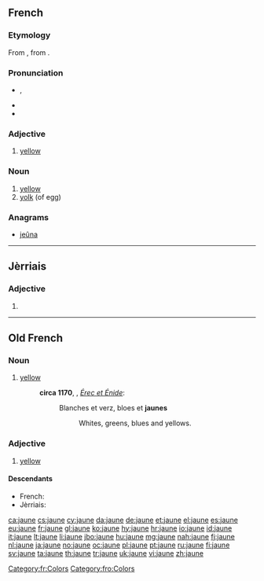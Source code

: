 ==French==

===Etymology===
From {{etyl|fro|fr}}, from {{etyl|la|fr}} {{term|galbinus|lang=la}}.

===Pronunciation===
* {{IPA|/ʒon/|lang=fr}}, {{X-SAMPA|/Zon/}}
* {{audio|Fr-jaune.ogg|audio (France)}}
* {{audio|Qc-jaune.ogg|audio (Quebec)}}

===Adjective===
{{fr-adj|mf}}

# [[yellow]]
#: {{usex|Le citron est un fruit jaune.|translation=Lemon is a yellow fruit.}}

===Noun===
{{fr-noun|m}}

# [[yellow]]
# [[yolk]] (of egg)

===Anagrams===
* [[jeûna#French|jeûna]]

[[Category:fr:Colors]]

----

==Jèrriais==

===Adjective===
{{roa-jer-adj-mf}}

# {{alternative form of|jaûne|lang=roa-jer}}

----

==Old French==

===Noun===
{{fro-noun|m}}

# [[yellow]]
#: '''circa 1170''', {{w|Chrétien de Troyes}}, ''[[s:fr:Érec et Énide|Érec et Énide]]'':
#:: Blanches et verz, bloes et '''jaunes'''
#::: Whites, greens, blues and yellows.

===Adjective===
{{head|fro|adjective|g=m|g2=f}}

# [[yellow]]

====Descendants====
* French: {{l/fr|jaune}}
* Jèrriais: {{l|roa-jer|jaune}}

[[Category:fro:Colors]]

[[ca:jaune]]
[[cs:jaune]]
[[cy:jaune]]
[[da:jaune]]
[[de:jaune]]
[[et:jaune]]
[[el:jaune]]
[[es:jaune]]
[[eu:jaune]]
[[fr:jaune]]
[[gl:jaune]]
[[ko:jaune]]
[[hy:jaune]]
[[hr:jaune]]
[[io:jaune]]
[[id:jaune]]
[[it:jaune]]
[[lt:jaune]]
[[li:jaune]]
[[jbo:jaune]]
[[hu:jaune]]
[[mg:jaune]]
[[nah:jaune]]
[[fj:jaune]]
[[nl:jaune]]
[[ja:jaune]]
[[no:jaune]]
[[oc:jaune]]
[[pl:jaune]]
[[pt:jaune]]
[[ru:jaune]]
[[fi:jaune]]
[[sv:jaune]]
[[ta:jaune]]
[[th:jaune]]
[[tr:jaune]]
[[uk:jaune]]
[[vi:jaune]]
[[zh:jaune]]